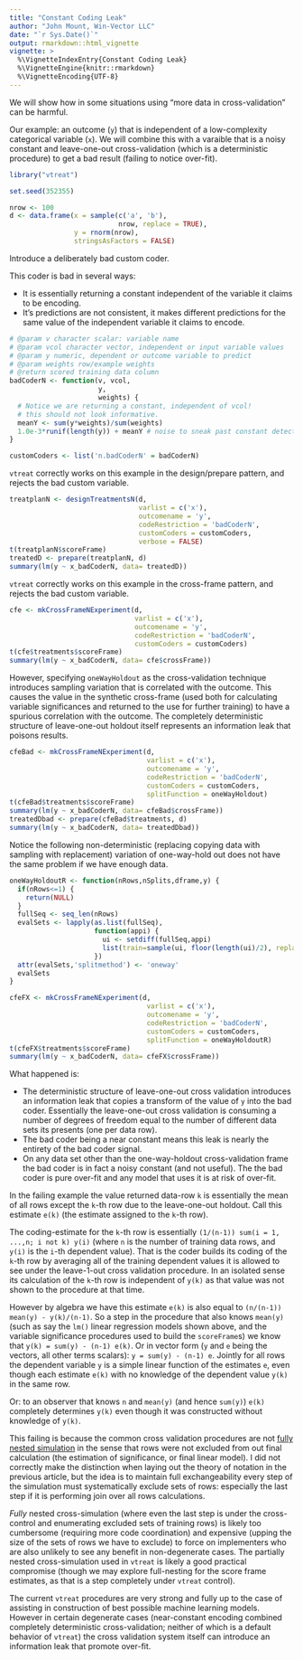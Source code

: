 ```yaml
---
title: "Constant Coding Leak"
author: "John Mount, Win-Vector LLC"
date: "`r Sys.Date()`"
output: rmarkdown::html_vignette
vignette: >
  %\VignetteIndexEntry{Constant Coding Leak}
  %\VignetteEngine{knitr::rmarkdown}
  %\VignetteEncoding{UTF-8}
---
```


We will show how in some situations using "more data in cross-validation" can be
harmful.

Our example: an outcome (`y`) that is independent of a low-complexity
categorical variable (`x`).  We will combine this with a varaible that is a noisy
constant and leave-one-out cross-validation (which is a deterministic procedure) to 
get a bad result (failing to notice over-fit).

```r
library("vtreat")

set.seed(352355)

nrow <- 100
d <- data.frame(x = sample(c('a', 'b'), 
                           nrow, replace = TRUE),
                y = rnorm(nrow),
                stringsAsFactors = FALSE)
```

Introduce a deliberately bad custom coder.

This coder is bad in several ways:

  * It is essentially returning a constant independent of the variable it claims to be encoding.
  * It's predictions are not consistent, it makes different predictions for the same value of the independent variable it claims to encode. 

```r
# @param v character scalar: variable name
# @param vcol character vector, independent or input variable values
# @param y numeric, dependent or outcome variable to predict
# @param weights row/example weights
# @return scored training data column
badCoderN <- function(v, vcol, 
                      y, 
                      weights) {
  # Notice we are returning a constant, independent of vcol!
  # this should not look informative.
  meanY <- sum(y*weights)/sum(weights)
  1.0e-3*runif(length(y)) + meanY # noise to sneak past constant detector
}

customCoders <- list('n.badCoderN' = badCoderN)
```

`vtreat` correctly works on this example in the design/prepare pattern, and rejects the bad custom variable.

```r
treatplanN <- designTreatmentsN(d, 
                                varlist = c('x'),
                                outcomename = 'y',
                                codeRestriction = 'badCoderN',
                                customCoders = customCoders, 
                                verbose = FALSE)
t(treatplanN$scoreFrame)
treatedD <- prepare(treatplanN, d)
summary(lm(y ~ x_badCoderN, data= treatedD))
```

`vtreat` correctly works on this example in the cross-frame pattern, and rejects the bad custom variable.

```r
cfe <- mkCrossFrameNExperiment(d, 
                               varlist = c('x'),
                               outcomename = 'y',
                               codeRestriction = 'badCoderN',
                               customCoders = customCoders)
t(cfe$treatments$scoreFrame)
summary(lm(y ~ x_badCoderN, data= cfe$crossFrame))
```

However, specifying `oneWayHoldout` as the cross-validation technique introduces
sampling variation that is correlated with the outcome.  This causes the value in
the synthetic cross-frame (used both for calculating variable significances and
returned to the use for further training) to have a spurious correlation with the 
outcome.  The completely deterministic structure of leave-one-out holdout itself
represents an information leak that poisons results.

```r
cfeBad <- mkCrossFrameNExperiment(d, 
                                  varlist = c('x'),
                                  outcomename = 'y',
                                  codeRestriction = 'badCoderN',
                                  customCoders = customCoders,
                                  splitFunction = oneWayHoldout)
t(cfeBad$treatments$scoreFrame)
summary(lm(y ~ x_badCoderN, data= cfeBad$crossFrame))
treatedDbad <- prepare(cfeBad$treatments, d)
summary(lm(y ~ x_badCoderN, data= treatedDbad))
```

Notice the following non-deterministic (replacing copying data with sampling with replacement) variation of one-way-hold out does not
have the same problem if we have enough data.


```r
oneWayHoldoutR <- function(nRows,nSplits,dframe,y) {
  if(nRows<=1) {
    return(NULL)
  }
  fullSeq <- seq_len(nRows)
  evalSets <- lapply(as.list(fullSeq),
                     function(appi) { 
                       ui <- setdiff(fullSeq,appi)
                       list(train=sample(ui, floor(length(ui)/2), replace=TRUE), app=appi)
                     })
  attr(evalSets,'splitmethod') <- 'oneway'
  evalSets
}

cfeFX <- mkCrossFrameNExperiment(d, 
                                  varlist = c('x'),
                                  outcomename = 'y',
                                  codeRestriction = 'badCoderN',
                                  customCoders = customCoders,
                                  splitFunction = oneWayHoldoutR)
t(cfeFX$treatments$scoreFrame)
summary(lm(y ~ x_badCoderN, data= cfeFX$crossFrame))
```

What happened is:
 
 * The deterministic structure of leave-one-out cross validation introduces an information leak that copies a transform of the value of `y` into the bad coder.  Essentially the leave-one-out cross validation is consuming a number of degrees of freedom equal to the number of different data sets its presents (one per data row).
 * The bad coder being a near constant means this leak is nearly the entirety of the bad coder signal.
 * On any data set other than the one-way-holdout cross-validation frame the bad coder is in fact a noisy constant (and not useful). The the bad coder is pure over-fit and any model that uses it is at risk of over-fit.

In the failing example the value returned data-row `k` is essentially the mean of all rows except the `k`-th row due to the leave-one-out holdout.  Call this estimate `e(k)` (the estimate assigned to the `k`-th row).

The coding-estimate for the `k`-th row is essentially `(1/(n-1)) sum(i = 1, ...,n; i not k) y(i)` (where `n` is the number of training data rows, and `y(i)` is the `i`-th dependent value).  That is the coder builds its coding of the `k`-th row by averaging all of the training dependent values it is allowed to see under the leave-1-out cross validation procedure.  In an isolated sense its calculation of the `k`-th row is independent of `y(k)` as that value was not shown to the procedure at that time.

However by algebra we have this estimate `e(k)` is also equal to `(n/(n-1)) mean(y) - y(k)/(n-1)`.  So a step in the procedure that also knows `mean(y)` (such as say the `lm()` linear regression models shown above, and the variable significance procedures used to build the `scoreFrame`s) we know that `y(k) = sum(y) - (n-1) e(k)`.  Or in vector form (`y` and `e` being the vectors, all other terms scalars): `y = sum(y) - (n-1) e`.  Jointly for all rows the dependent variable `y` is a simple linear function of the estimates `e`, even though each estimate `e(k)` with no knowledge of the dependent value `y(k)` in the same row.  

Or: to an observer that knows `n` and `mean(y)` (and hence `sum(y)`) `e(k)` completely determines `y(k)` even though it was constructed without knowledge of `y(k)`.

This failing is because the common cross validation procedures are not [fully nested simulation](http://www.win-vector.com/blog/2017/01/a-theory-of-nested-cross-simulation/) in the sense that rows were not excluded from out final calculation (the estimation of significance, or final linear model).  I did not correctly make the distinction when laying out the theory of notation in the previous article, but the idea is to maintain full exchangeability every step of the simulation must systematically exclude sets of rows: especially the last step if it is performing join over all rows calculations.

*Fully* nested cross-simulation (where even the last step is under the cross-control and enumerating excluded sets of training rows) is likely too cumbersome (requiring more code coordination) and expensive (upping the size of the sets of rows we have to exclude) to force on implementers who are also unlikely to see any benefit in non-degenerate cases.  The partially nested cross-simulation used in `vtreat` is likely a good practical compromise (though we may explore full-nesting for the score frame estimates, as that is a step completely under `vtreat` control).

The current `vtreat` procedures are very strong and fully up to the case of assisting in construction of best possible machine learning models.  However in certain degenerate cases (near-constant encoding combined completely deterministic cross-validation; neither of which is a default behavior of `vtreat`) the cross validation system itself can introduce an information leak that promote over-fit.

